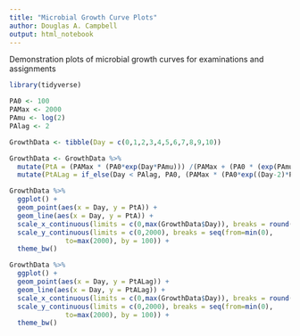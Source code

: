 ```yaml
---
title: "Microbial Growth Curve Plots"
author: Douglas A. Campbell
output: html_notebook
---
```


Demonstration plots of microbial growth curves for examinations and assignments

```r
library(tidyverse)
```
```r

PA0 <- 100
PAMax <- 2000
PAmu <- log(2)
PAlag <- 2

GrowthData <- tibble(Day = c(0,1,2,3,4,5,6,7,8,9,10))

GrowthData <- GrowthData %>%
  mutate(PtA = (PAMax * (PA0*exp(Day*PAmu))) /(PAMax + (PA0 * (exp(PAmu * Day) - 1)))) %>%
  mutate(PtALag = if_else(Day < PAlag, PA0, (PAMax * (PA0*exp((Day-2)*PAmu))) /(PAMax + (PA0 * (exp(PAmu * (Day-2)) - 1)))))
```

```r
GrowthData %>%
  ggplot() +
  geom_point(aes(x = Day, y = PtA)) +
  geom_line(aes(x = Day, y = PtA)) +
  scale_x_continuous(limits = c(0,max(GrowthData$Day)), breaks = round(seq(0,10))) +
  scale_y_continuous(limits = c(0,2000), breaks = seq(from=min(0),
              to=max(2000), by = 100)) + 
  theme_bw()

```

```r
GrowthData %>%
  ggplot() +
  geom_point(aes(x = Day, y = PtALag)) +
  geom_line(aes(x = Day, y = PtALag)) +
  scale_x_continuous(limits = c(0,max(GrowthData$Day)), breaks = round(seq(0,10))) +
  scale_y_continuous(limits = c(0,2000), breaks = seq(from=min(0),
              to=max(2000), by = 100)) + 
  theme_bw()

```